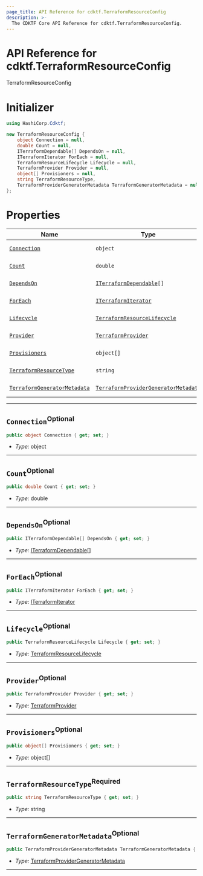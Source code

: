 ```yaml
---
page_title: API Reference for cdktf.TerraformResourceConfig
description: >-
  The CDKTF Core API Reference for cdktf.TerraformResourceConfig.
---
```


<!-- This file is generated through yarn generate-docs -->

# API Reference for cdktf.TerraformResourceConfig

   TerraformResourceConfig <a name="TerraformResourceConfig" id="cdktf.TerraformResourceConfig"></a>
  
  # Initializer <a name="Initializer" id="cdktf.TerraformResourceConfig.Initializer"></a>
  
  ```csharp
  using HashiCorp.Cdktf;
  
  new TerraformResourceConfig {
      object Connection = null,
      double Count = null,
      ITerraformDependable[] DependsOn = null,
      ITerraformIterator ForEach = null,
      TerraformResourceLifecycle Lifecycle = null,
      TerraformProvider Provider = null,
      object[] Provisioners = null,
      string TerraformResourceType,
      TerraformProviderGeneratorMetadata TerraformGeneratorMetadata = null
  };
  ```
  
  # Properties <a name="Properties" id="Properties"></a>
  
  | **Name** | **Type** | **Description** |
  | --- | --- | --- |
  | <code><a href="#cdktf.TerraformResourceConfig.property.connection">Connection</a></code> | <code>object</code> | *No description.* |
  | <code><a href="#cdktf.TerraformResourceConfig.property.count">Count</a></code> | <code>double</code> | *No description.* |
  | <code><a href="#cdktf.TerraformResourceConfig.property.dependsOn">DependsOn</a></code> | <code><a href="#cdktf.ITerraformDependable">ITerraformDependable</a>[]</code> | *No description.* |
  | <code><a href="#cdktf.TerraformResourceConfig.property.forEach">ForEach</a></code> | <code><a href="#cdktf.ITerraformIterator">ITerraformIterator</a></code> | *No description.* |
  | <code><a href="#cdktf.TerraformResourceConfig.property.lifecycle">Lifecycle</a></code> | <code><a href="#cdktf.TerraformResourceLifecycle">TerraformResourceLifecycle</a></code> | *No description.* |
  | <code><a href="#cdktf.TerraformResourceConfig.property.provider">Provider</a></code> | <code><a href="#cdktf.TerraformProvider">TerraformProvider</a></code> | *No description.* |
  | <code><a href="#cdktf.TerraformResourceConfig.property.provisioners">Provisioners</a></code> | <code>object[]</code> | *No description.* |
  | <code><a href="#cdktf.TerraformResourceConfig.property.terraformResourceType">TerraformResourceType</a></code> | <code>string</code> | *No description.* |
  | <code><a href="#cdktf.TerraformResourceConfig.property.terraformGeneratorMetadata">TerraformGeneratorMetadata</a></code> | <code><a href="#cdktf.TerraformProviderGeneratorMetadata">TerraformProviderGeneratorMetadata</a></code> | *No description.* |
  
  ---
  
  ## `Connection`<sup>Optional</sup> <a name="Connection" id="cdktf.TerraformResourceConfig.property.connection"></a>
  
  ```csharp
  public object Connection { get; set; }
  ```
  
  - *Type:* object
  
  ---
  
  ## `Count`<sup>Optional</sup> <a name="Count" id="cdktf.TerraformResourceConfig.property.count"></a>
  
  ```csharp
  public double Count { get; set; }
  ```
  
  - *Type:* double
  
  ---
  
  ## `DependsOn`<sup>Optional</sup> <a name="DependsOn" id="cdktf.TerraformResourceConfig.property.dependsOn"></a>
  
  ```csharp
  public ITerraformDependable[] DependsOn { get; set; }
  ```
  
  - *Type:* <a href="#cdktf.ITerraformDependable">ITerraformDependable</a>[]
  
  ---
  
  ## `ForEach`<sup>Optional</sup> <a name="ForEach" id="cdktf.TerraformResourceConfig.property.forEach"></a>
  
  ```csharp
  public ITerraformIterator ForEach { get; set; }
  ```
  
  - *Type:* <a href="#cdktf.ITerraformIterator">ITerraformIterator</a>
  
  ---
  
  ## `Lifecycle`<sup>Optional</sup> <a name="Lifecycle" id="cdktf.TerraformResourceConfig.property.lifecycle"></a>
  
  ```csharp
  public TerraformResourceLifecycle Lifecycle { get; set; }
  ```
  
  - *Type:* <a href="#cdktf.TerraformResourceLifecycle">TerraformResourceLifecycle</a>
  
  ---
  
  ## `Provider`<sup>Optional</sup> <a name="Provider" id="cdktf.TerraformResourceConfig.property.provider"></a>
  
  ```csharp
  public TerraformProvider Provider { get; set; }
  ```
  
  - *Type:* <a href="#cdktf.TerraformProvider">TerraformProvider</a>
  
  ---
  
  ## `Provisioners`<sup>Optional</sup> <a name="Provisioners" id="cdktf.TerraformResourceConfig.property.provisioners"></a>
  
  ```csharp
  public object[] Provisioners { get; set; }
  ```
  
  - *Type:* object[]
  
  ---
  
  ## `TerraformResourceType`<sup>Required</sup> <a name="TerraformResourceType" id="cdktf.TerraformResourceConfig.property.terraformResourceType"></a>
  
  ```csharp
  public string TerraformResourceType { get; set; }
  ```
  
  - *Type:* string
  
  ---
  
  ## `TerraformGeneratorMetadata`<sup>Optional</sup> <a name="TerraformGeneratorMetadata" id="cdktf.TerraformResourceConfig.property.terraformGeneratorMetadata"></a>
  
  ```csharp
  public TerraformProviderGeneratorMetadata TerraformGeneratorMetadata { get; set; }
  ```
  
  - *Type:* <a href="#cdktf.TerraformProviderGeneratorMetadata">TerraformProviderGeneratorMetadata</a>
  
  ---
  
